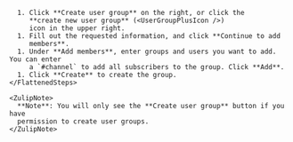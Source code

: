 
<Tabs>
  <TabItem label="Desktop/Web">
    <FlattenedSteps>
      <NavigationSteps target="relative/gear/group-settings" />

      1. Click **Create user group** on the right, or click the
         **create new user group** (<UserGroupPlusIcon />)
         icon in the upper right.
      1. Fill out the requested information, and click **Continue to add
         members**.
      1. Under **Add members**, enter groups and users you want to add. You can enter
         a `#channel` to add all subscribers to the group. Click **Add**.
      1. Click **Create** to create the group.
    </FlattenedSteps>

    <ZulipNote>
      **Note**: You will only see the **Create user group** button if you have
      permission to create user groups.
    </ZulipNote>
  </TabItem>
</Tabs>
